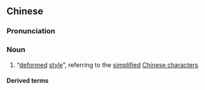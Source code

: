{{also|残体}}
==Chinese==
{{zh-forms|s=残体}}

===Pronunciation===
{{zh-pron
|m=cántǐ
|c=caan4 tai2
|cat=n
}}

===Noun===
{{zh-noun}}

# {{lb|zh|derogatory}} “[[deformed]] [[style]]”, referring to the [[simplified]] [[Chinese characters]]

====Derived terms====
{{zh-der|殘體字}}